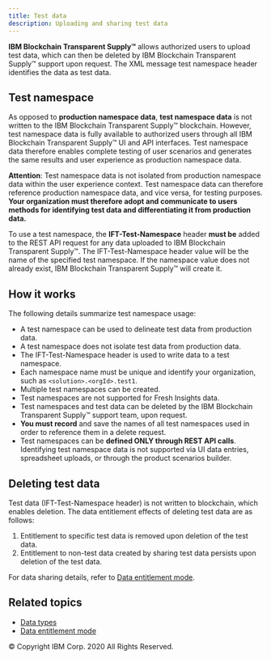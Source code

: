 ```yaml
---
title: Test data
description: Uploading and sharing test data
---
```


<PageDescription>

**IBM Blockchain Transparent Supply™** allows authorized users to upload test data, which can then be
deleted by IBM Blockchain Transparent Supply™ support upon request. The XML message test namespace
header identifies the data as test data.

</PageDescription>

## Test namespace

As opposed to **production namespace data**, **test namespace data** is not written
to the IBM Blockchain Transparent Supply™ blockchain. However, test namespace data is fully available
to authorized users through all IBM Blockchain Transparent Supply™ UI and API interfaces. Test namespace
data therefore enables complete testing of user scenarios and generates the same
results and user experience as production namespace data.

**Attention**: Test namespace data is not isolated from production namespace data
within the user experience context. Test namespace data can therefore reference
production namespace data, and vice versa, for testing purposes. **Your organization
must therefore adopt and communicate to users methods for identifying test data and
differentiating it from production data.**

To use a test namespace, the **IFT-Test-Namespace** header **must be** added to the
REST API request for any data uploaded to IBM Blockchain Transparent Supply™. The IFT-Test-Namespace header
value will be the name of the specified test namespace. If the namespace value does
not already exist, IBM Blockchain Transparent Supply™ will create it.

## How it works

The following details summarize test namespace usage:

* A test namespace can be used to delineate test data from production data.
* A test namespace does not isolate test data from production data.
* The IFT-Test-Namespace header is used to write data to a test namespace.
* Each namespace name must be unique and identify your organization, such as `<solution>.<orgId>.test1`.
* Multiple test namespaces can be created.
* Test namespaces are not supported for Fresh Insights data.
* Test namespaces and test data can be deleted by the IBM Blockchain Transparent Supply™ support team, upon request.
* **You must record** and save the names of all test namespaces used in order to reference them in a delete request.
* Test namespaces can be **defined ONLY through REST API calls**. Identifying test
namespace data is not supported via UI data entries, spreadsheet uploads, or
through the product scenarios builder.

## Deleting test data

Test data (IFT-Test-Namespace header) is not written to blockchain, which enables deletion.
The data entitlement effects of deleting test data are as follows:

1. Entitlement to specific test data is removed upon deletion of the test data.
2. Entitlement to non-test data created by sharing test data persists upon deletion of the test data.

For data sharing details, refer to [Data entitlement mode](/reference/data-entitlement-mode).

## Related topics

- [Data types](/reference/data-types)
- [Data entitlement mode](/reference/data-entitlement-mode)

<PageCopyright>© Copyright IBM Corp. 2020 All Rights Reserved.</PageCopyright>
